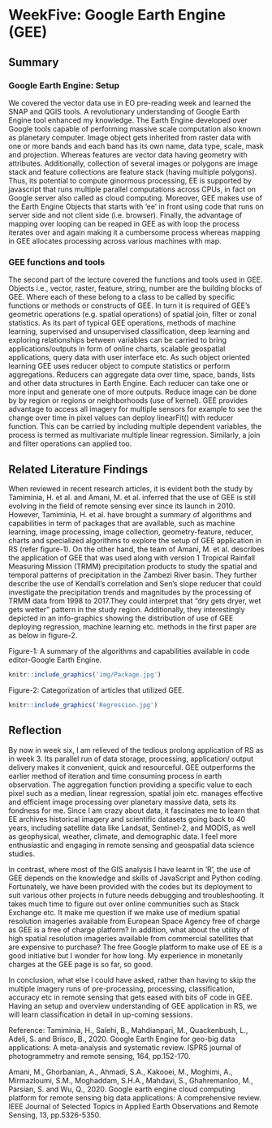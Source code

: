 # WeekFive: Google Earth Engine (GEE)

## Summary

### Google Earth Engine: Setup

We covered the vector data use in EO pre-reading week and learned the SNAP and QGIS tools. A revolutionary understanding of Google Earth Engine tool enhanced my knowledge. The Earth Engine developed over Google tools capable of performing massive scale computation also known as planetary computer. Image object gets inherited from raster data with one or more bands and each band has its own name, data type, scale, mask and projection. Whereas features are vector data having geometry with attributes. Additionally, collection of several images or polygons are image stack and feature collections are feature stack (having multiple polygons). Thus, its potential to compute ginormous processing, EE is supported by javascript that runs multiple parallel computations across CPUs, in fact on Google server also called as cloud computing. Moreover, GEE makes use of the Earth Engine Objects that starts with 'ee' in front using code that runs on server side and not client side (i.e. browser). Finally, the advantage of mapping over looping can be reaped in GEE as with loop the process iterates over and again making it a cumbersome process whereas mapping in GEE allocates processing across various machines with map.

### GEE functions and tools

The second part of the lecture covered the functions and tools used in GEE. Objects i.e., vector, raster, feature, string, number are the building blocks of GEE. Where each of these belong to a class to be called by specific functions or methods or constructs of GEE. In turn it is required of GEE's geometric operations (e.g. spatial operations) of spatial join, filter or zonal statistics. As its part of typical GEE operations, methods of machine learning, supervised and unsupervised classification, deep learning and exploring relationships between variables can be carried to bring applications/outputs in form of online charts, scalable geospatial applications, query data with user interface etc. As such object oriented learning GEE uses reducer object to compute statistics or perform aggregations. Reducers can aggregate data over time, space, bands, lists and other data structures in Earth Engine. Each reducer can take one or more input and generate one of more outputs. Reduce image can be done by by region or regions or neighborhoods (use of kernel). GEE provides advantage to access all imagery for multiple sensors for example to see the change over time in pixel values can deploy linearFit() with reducer function. This can be carried by including multiple dependent variables, the process is termed as multivariate multiple linear regression. Similarly, a join and filter operations can applied too.

## Related Literature Findings

When reviewed in recent research articles, it is evident both the study by Tamiminia, H. et al. and Amani, M. et al. inferred that the use of GEE is still evolving in the field of remote sensing ever since its launch in 2010. However, Tamiminia, H. et al. have brought a summary of algorithms and capabilities in term of packages that are available, such as machine learning, image processing, image collection, geometry-feature, reducer, charts and specialized algorithms to explore the setup of GEE application in RS (refer figure-1). On the other hand, the team of Amani, M. et al. describes the application of GEE that was used along with version 1 Tropical Rainfall Measuring Mission (TRMM) precipitation products to study the spatial and temporal patterns of precipitation in the Zambezi River basin. They further describe the use of Kendall's correlation and Sen's slope reducer that could investigate the precipitation trends and magnitudes by the processing of TRMM data from 1998 to 2017.They could interpret that "dry gets dryer, wet gets wetter" pattern in the study region. Additionally, they interestingly depicted in an info-graphics showing the distribution of use of GEE deploying regression, machine learning etc. methods in the first paper are as below in figure-2.

Figure-1: A summary of the algorithms and capabilities available in code editor-Google Earth Engine.

```r

knitr::include_graphics('img/Package.jpg')

```

Figure-2: Categorization of articles that utilized GEE.

```r

knitr::include_graphics('Regression.jpg')

```

## Reflection

By now in week six, I am relieved of the tedious prolong application of RS as in week 3. Its parallel run of data storage, processing, application/ output delivery makes it convenient, quick and resourceful. GEE outperforms the earlier method of iteration and time consuming process in earth observation. The aggregation function providing a specific value to each pixel such as a median, linear regression, spatial join etc. manages effective and efficient image processing over planetary massive data, sets its fondness for me. Since I am crazy about data, it fascinates me to learn that EE archives historical imagery and scientific datasets going back to 40 years, including satellite data like Landsat, Sentinel-2, and MODIS, as well as geophysical, weather, climate, and demographic data. I feel more enthusiastic and engaging in remote sensing and geospatial data science studies.

In contrast, where most of the GIS analysis I have learnt in 'R', the use of GEE depends on the knowledge and skills of JavaScript and Python coding. Fortunately, we have been provided with the codes but its deployment to suit various other projects in future needs debugging and troubleshooting. It takes much time to figure out over online communities such as Stack Exchange etc. It make me question if we make use of medium spatial resolution imageries available from European Space Agency free of charge as GEE is a free of charge platform? In addition, what about the utility of high spatial resolution imageries available from commercial satellites that are expensive to purchase? The free Google platform to make use of EE is a good initiative but I wonder for how long. My experience in monetarily charges at the GEE page is so far, so good.

In conclusion, what else I could have asked, rather than having to skip the multiple imagery runs of pre-processing, processing, classification, accuracy etc in remote sensing that gets eased with bits oF code in GEE. Having an setup and overview understanding of GEE application in RS, we will learn classification in detail in up-coming sessions.

Reference: Tamiminia, H., Salehi, B., Mahdianpari, M., Quackenbush, L., Adeli, S. and Brisco, B., 2020. Google Earth Engine for geo-big data applications: A meta-analysis and systematic review. ISPRS journal of photogrammetry and remote sensing, 164, pp.152-170.

Amani, M., Ghorbanian, A., Ahmadi, S.A., Kakooei, M., Moghimi, A., Mirmazloumi, S.M., Moghaddam, S.H.A., Mahdavi, S., Ghahremanloo, M., Parsian, S. and Wu, Q., 2020. Google earth engine cloud computing platform for remote sensing big data applications: A comprehensive review. IEEE Journal of Selected Topics in Applied Earth Observations and Remote Sensing, 13, pp.5326-5350.
